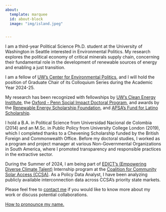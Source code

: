 ```yaml
---
about:
  template: marquee
  id: about-block
  image: "img/island.jpeg"


---
```


::: {#about-block}
:::

I am a third-year Political Science Ph.D. student at the University of Washington in Seattle interested in Environmental Politics. My research explores the political economy of critical minerals supply chain, concerning their fundamental role in the development of renewable sources of energy and enabling a just transition. 

I am a fellow of [UW's Center for Environmental Politics](https://envirpol.org/), and I will hold the position of Graduate Chair of its Colloquium Series during the Academic Year 2024-25.

My research has been recognized with fellowships by [UW's Clean Energy Institute](https://www.cei.washington.edu/), the [Oxford - Penn Social Impact Doctoral Program](https://csis.upenn.edu/residential-program/doctoral-fellows/), and awards by the [Renewable Energy Scholarship Foundation](https://www.resf-pnw.org/), and [APSA's Fund for Latino Scholarship](https://apsanet.org/diversity/fund-for-latino-scholarship/).

I hold a B.A. in Political Science from Universidad Nacional de Colombia (2014) and an M.Sc. in Public Policy from University College London (2019), which I completed thanks to a Chevening Scholarship funded by the British Foreign and Commonwealth Office. Before my doctoral studies, I worked as a program and project manager at various Non-Governmental Organizations in South America, where I promoted transparency and responsible practices in the extractive sector.  

During the Summer of 2024, I am being part of [EDICT's (Empowering Diverse Climate Talent)](https://elementalexcelerator.com/edict-internship-program/) Internship program at the [Coalition for Community Solar Access (CCSA)](https://communitysolaraccess.org/). As a Policy Data Analyst, I have been analyzing publicly available interconnection data across CCSA's priority state markets. 

Please feel free to [contact me](mailto:eet1@uw.edu) if you would like to know more about my work or discuss potential collaborations.

[How to pronounce my name.](https://namedrop.io/elizabethechavarria)

